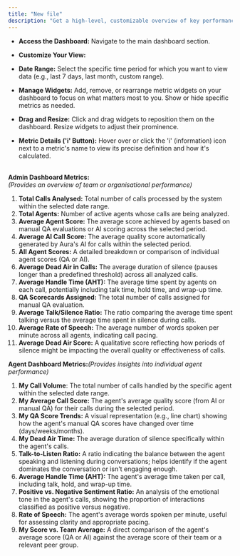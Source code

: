 ```yaml
---
title: "New file"
description: "Get a high-level, customizable overview of key performance indicators (KPIs) and metrics derived from the analysed calls and QA evaluations. Dashboards are tailored for different roles (e.g., Admin, Agent)."
---
```


- **Access the Dashboard:** Navigate to the main dashboard section.
- **Customize Your View:**


- **Date Range:** Select the specific time period for which you want to view data (e.g., last 7 days, last month, custom range).
- **Manage Widgets:** Add, remove, or rearrange metric widgets on your dashboard to focus on what matters most to you. Show or hide specific metrics as needed.
- **Drag and Resize:** Click and drag widgets to reposition them on the dashboard. Resize widgets to adjust their prominence.
- **Metric Details ('i' Button):** Hover over or click the 'i' (information) icon next to a metric's name to view its precise definition and how it's calculated.

\
**Admin Dashboard Metrics:**\
_(Provides an overview of team or organisational performance)_

 1. **Total Calls Analysed:** Total number of calls processed by the system within the selected date range.
 2. **Total Agents:** Number of active agents whose calls are being analyzed.
 3. **Average Agent Score:** The average score achieved by agents based on manual QA evaluations or AI scoring across the selected period.
 4. **Average AI Call Score:** The average quality score automatically generated by Aura's AI for calls within the selected period.
 5. **All Agent Scores:** A detailed breakdown or comparison of individual agent scores (QA or AI).
 6. **Average Dead Air in Calls:** The average duration of silence (pauses longer than a predefined threshold) across all analyzed calls.
 7. **Average Handle Time (AHT):** The average time spent by agents on each call, potentially including talk time, hold time, and wrap-up time.
 8. **QA Scorecards Assigned:** The total number of calls assigned for manual QA evaluation.
 9. **Average Talk/Silence Ratio:** The ratio comparing the average time spent talking versus the average time spent in silence during calls.
10. **Average Rate of Speech:** The average number of words spoken per minute across all agents, indicating call pacing.
11. **Average Dead Air Score:** A qualitative score reflecting how periods of silence might be impacting the overall quality or effectiveness of calls.

**Agent Dashboard Metrics:**_(Provides insights into individual agent performance)_

1. **My Call Volume**: The total number of calls handled by the specific agent within the selected date range.
2. **My Average Call Score:** The agent's average quality score (from AI or manual QA) for their calls during the selected period.
3. **My QA Score Trends:** A visual representation (e.g., line chart) showing how the agent's manual QA scores have changed over time (days/weeks/months).
4. **My Dead Air Time:** The average duration of silence specifically within the agent's calls.
5. **Talk-to-Listen Ratio:** A ratio indicating the balance between the agent speaking and listening during conversations; helps identify if the agent dominates the conversation or isn't engaging enough.
6. **Average Handle Time (AHT):** The agent's average time taken per call, including talk, hold, and wrap-up time.
7. **Positive vs. Negative Sentiment Ratio:** An analysis of the emotional tone in the agent's calls, showing the proportion of interactions classified as positive versus negative.
8. **Rate of Speech:** The agent's average words spoken per minute, useful for assessing clarity and appropriate pacing.
9. **My Score vs. Team Average:** A direct comparison of the agent's average score (QA or AI) against the average score of their team or a relevant peer group.